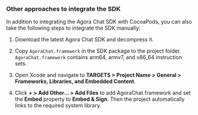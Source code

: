 <PlatformWrapper platform="ios">

### Other approaches to integrate the SDK

In addition to integrating the Agora Chat SDK with CocoaPods, you can also take the following steps to integrate the SDK manually:

1. Download the latest Agora Chat SDK and decompress it.

2. Copy `AgoraChat.framework` in the SDK package to the project folder. `AgoraChat.framework` contains arm64, armv7, and x86_64 instruction sets.

3. Open Xcode and navigate to **TARGETS > Project Name > General > Frameworks, Libraries, and Embedded Content**.

4. Click **+ > Add Other… > Add Files** to add AgoraChat.framework and set the **Embed** property to **Embed & Sign**. Then the project automatically links to the required system library. 

</PlatformWrapper>
